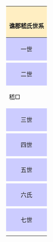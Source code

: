 {| cellpadding="2" style="float: right; clear: right; border: 2px solid #af4630; background: DEFFAD; padding: 4px; font-size: 80%; margin: 5px 0 5px 15px;"
!colspan="3" style="background: #ffeec2; text-align: center;"|<BR>
<span style="font-size:medium;">'''谯郡嵇氏世系'''</span>
|-
!colspan="3" style="background: #CCCCFF;text-align:center"| 一世
|-
| ||嵇昭||
|-
!colspan="3" style="background: #CCCCFF;text-align:center"| 二世
|-
| 嵇□||[[嵇喜]]||[[嵇康]]
|-
!colspan="3" style="background: #CCCCFF;text-align:center"| 三世
|-
| ||嵇蕃||[[嵇绍]]
|-
!colspan="3" style="background: #CCCCFF;text-align:center"| 四世
|-
| ||[[嵇含]]||嵇轸
|-
!colspan="3" style="background: #CCCCFF;text-align:center"| 五世
|-
| ||嵇翰||
|-
!colspan="3" style="background: #CCCCFF;text-align:center"| 六氏
|-
| ||嵇□||
|-
!colspan="3" style="background: #CCCCFF;text-align:center"| 七世
|-
| ||嵇旷||
|-
|}